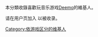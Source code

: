 本分類收錄喜歡玩音乐游戏[[Deemo|Deemo]]的維基人。

请在用户页加入 {{tl|User Deemo}} 以被收录。

[[Category:依游戏区分的维基人|Category:依游戏区分的维基人]]